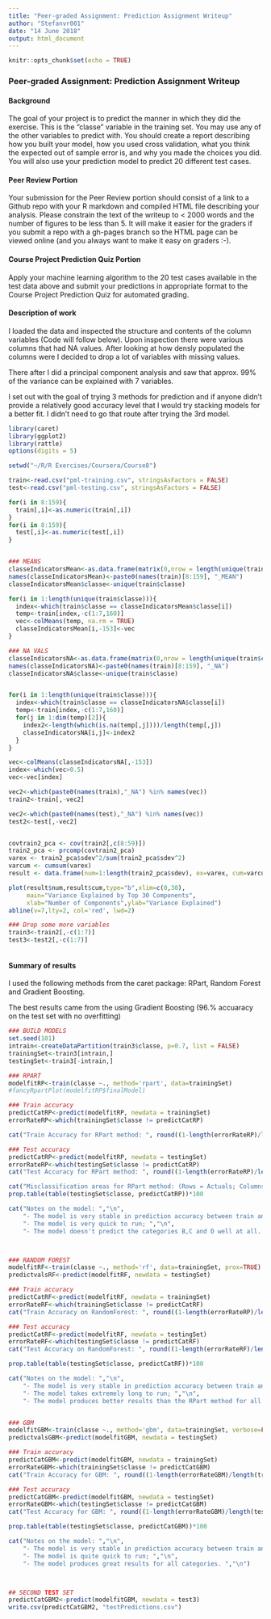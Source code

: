 ---
title: "Peer-graded Assignment: Prediction Assignment Writeup"
author: "Stefanvr001"
date: "14 June 2018"
output: html_document
---

```{r setup, include=FALSE}
knitr::opts_chunk$set(echo = TRUE)
```

### Peer-graded Assignment: Prediction Assignment Writeup

#### Background
The goal of your project is to predict the manner in which they did the exercise. This is the "classe" variable in the training set. You may use any of the other variables to predict with. You should create a report describing how you built your model, how you used cross validation, what you think the expected out of sample error is, and why you made the choices you did. You will also use your prediction model to predict 20 different test cases.

#### Peer Review Portion
Your submission for the Peer Review portion should consist of a link to a Github repo with your R markdown and compiled HTML file describing your analysis. Please constrain the text of the writeup to < 2000 words and the number of figures to be less than 5. It will make it easier for the graders if you submit a repo with a gh-pages branch so the HTML page can be viewed online (and you always want to make it easy on graders :-).

#### Course Project Prediction Quiz Portion
Apply your machine learning algorithm to the 20 test cases available in the test data above and submit your predictions in appropriate format to the Course Project Prediction Quiz for automated grading.




#### Description of work

I loaded the data and inspected the structure and contents of the column variables (Code will follow below). Upon inspection there were various columns that had NA values. After looking at how densly populated the columns were I decided to drop a lot of variables with missing values. 

There after I did a principal component analysis and saw that approx. 99% of the variance can be explained with 7 variables. 

I set out with the goal of trying 3 methods for prediction and if anyone didn't provide a relatively good accuracy level that I would try stacking models for a better fit. I didn't need to go that route after trying the 3rd model. 





```{r echo=TRUE, warning=FALSE, message=FALSE}

library(caret)
library(ggplot2)
library(rattle)
options(digits = 5)

setwd("~/R/R Exercises/Coursera/Course8")

train<-read.csv("pml-training.csv", stringsAsFactors = FALSE)
test<-read.csv("pml-testing.csv", stringsAsFactors = FALSE)

for(i in 8:159){
  train[,i]<-as.numeric(train[,i])
}
for(i in 8:159){
  test[,i]<-as.numeric(test[,i])
}


### MEANS
classeIndicatorsMean<-as.data.frame(matrix(0,nrow = length(unique(train$classe)), ncol = 160-8))
names(classeIndicatorsMean)<-paste0(names(train)[8:159], "_MEAN")
classeIndicatorsMean$classe<-unique(train$classe)

for(i in 1:length(unique(train$classe))){
  index<-which(train$classe == classeIndicatorsMean$classe[i])
  temp<-train[index,-c(1:7,160)]
  vec<-colMeans(temp, na.rm = TRUE)
  classeIndicatorsMean[i,-153]<-vec
}

### NA VALS
classeIndicatorsNA<-as.data.frame(matrix(0,nrow = length(unique(train$classe)), ncol = 160-8))
names(classeIndicatorsNA)<-paste0(names(train)[8:159], "_NA")
classeIndicatorsNA$classe<-unique(train$classe)


for(i in 1:length(unique(train$classe))){
  index<-which(train$classe == classeIndicatorsNA$classe[i])
  temp<-train[index,-c(1:7,160)]
  for(j in 1:dim(temp)[2]){
    index2<-length(which(is.na(temp[,j])))/length(temp[,j])
    classeIndicatorsNA[i,j]<-index2
  }
}

vec<-colMeans(classeIndicatorsNA[,-153])
index<-which(vec>0.5)
vec<-vec[index]

vec2<-which(paste0(names(train),"_NA") %in% names(vec))
train2<-train[,-vec2]

vec2<-which(paste0(names(test),"_NA") %in% names(vec))
test2<-test[,-vec2]


covtrain2_pca <- cov(train2[,c(8:59)])
train2_pca <- prcomp(covtrain2_pca)
varex <- train2_pca$sdev^2/sum(train2_pca$sdev^2)
varcum <- cumsum(varex)
result <- data.frame(num=1:length(train2_pca$sdev), ex=varex, cum=varcum)

plot(result$num,result$cum,type="b",xlim=c(0,30),
     main="Variance Explained by Top 30 Components",
     xlab="Number of Components",ylab="Variance Explained")
abline(v=7,lty=2, col='red', lwd=2)

### Drop some more variables
train3<-train2[,-c(1:7)]
test3<-test2[,-c(1:7)]



```



#### Summary of results

I used the following methods from the caret package: RPart, Random Forest and Gradient Boosting. 

The best results came from the using Gradient Boosting (96.% accuaracy on the test set with no overfitting)




```{r echo=TRUE, warning=FALSE, message=FALSE}


### BUILD MODELS
set.seed(101)
intrain<-createDataPartition(train3$classe, p=0.7, list = FALSE)
trainingSet<-train3[intrain,]
testingSet<-train3[-intrain,]

### RPART
modelfitRP<-train(classe ~., method='rpart', data=trainingSet)
#fancyRpartPlot(modelfitRP$finalModel)

### Train accuracy
predictCatRP<-predict(modelfitRP, newdata = trainingSet)
errorRateRP<-which(trainingSet$classe != predictCatRP)

cat("Train Accuracy for RPart method: ", round((1-length(errorRateRP)/length(trainingSet$classe))*100,2), "%","\n")

### Test accuracy
predictCatRP<-predict(modelfitRP, newdata = testingSet)
errorRateRP<-which(testingSet$classe != predictCatRP)
cat("Test Accuracy for RPart method: ", round((1-length(errorRateRP)/length(testingSet$classe))*100,2), "%","\n")

cat("Misclassification areas for RPart method: (Rows = Actuals; Columns = Predictions) ","\n")
prop.table(table(testingSet$classe, predictCatRP))*100

cat("Notes on the model: ","\n",
    "- The model is very stable in prediction accuracy between train and test sets; ","\n",
    "- The model is very quick to run; ","\n",
    "- The model doesn't predict the categories B,C and D well at all. ","\n")



### RANDOM FOREST
modelfitRF<-train(classe ~., method='rf', data=trainingSet, prox=TRUE)
predictvalsRF<-predict(modelfitRF, newdata = testingSet)

### Train accuracy
predictCatRF<-predict(modelfitRF, newdata = trainingSet)
errorRateRF<-which(trainingSet$classe != predictCatRF)
cat("Train Accuracy on RandomForest: ", round((1-length(errorRateRP)/length(trainingSet$classe))*100,2), "%","\n")

### Test accuracy
predictCatRF<-predict(modelfitRF, newdata = testingSet)
errorRateRF<-which(testingSet$classe != predictCatRF)
cat("Test Accuracy on RandomForest: ", round((1-length(errorRateRF)/length(testingSet$classe))*100,2), "%","\n")

prop.table(table(testingSet$classe, predictCatRF))*100

cat("Notes on the model: ","\n",
    "- The model is very stable in prediction accuracy between train and test sets; ","\n",
    "- The model takes extremely long to run; ","\n",
    "- The model produces better results than the RPart method for all categories. ","\n")


### GBM
modelfitGBM<-train(classe ~., method='gbm', data=trainingSet, verbose=FALSE)
predictvalsGBM<-predict(modelfitGBM, newdata = testingSet)

### Train accuracy
predictCatGBM<-predict(modelfitGBM, newdata = trainingSet)
errorRateGBM<-which(trainingSet$classe != predictCatGBM)
cat("Train Accuracy for GBM: ", round((1-length(errorRateGBM)/length(trainingSet$classe))*100,2), "%","\n")

### Test accuracy
predictCatGBM<-predict(modelfitGBM, newdata = testingSet)
errorRateGBM<-which(testingSet$classe != predictCatGBM)
cat("Test Accuracy for GBM: ", round((1-length(errorRateGBM)/length(testingSet$classe))*100,2), "%","\n")

prop.table(table(testingSet$classe, predictCatGBM))*100

cat("Notes on the model: ","\n",
    "- The model is very stable in prediction accuracy between train and test sets; ","\n",
    "- The model is quite quick to run; ","\n",
    "- The model produces great results for all categories. ","\n")



## SECOND TEST SET
predictCatGBM2<-predict(modelfitGBM, newdata = test3)
write.csv(predictCatGBM2, "testPredictions.csv")



```




